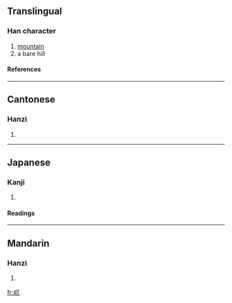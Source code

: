 ==Translingual==
===Han character===
{{Han char|rn=46|rad=山|as=03|sn=6|four=2171<sub>0</sub>|canj=山一山 (UMU)}}
# [[mountain]]
# a bare hill
====References====
{{Han ref|kx=0307.220|dkj=07897|dj=0607.190|hdz=10761.040|uh=5C7C|ud=23676|bh=C9D6|bd=51670}}
----
==Cantonese==
===Hanzi===
{{yue-hanzi|jyut=|y=ngat6}}
# {{defn|Cantonese}}
----
==Japanese==
===Kanji===
{{ja-kanji|grade=|rs=山03}}
# {{defn|Japanese}} 
====Readings====
{{ja-readings|on=[[ごつ]] (gotsu), [[ごち]] (gochi), [[ぐつ]] (gutsu), [[ぐち]] (guchi), [[こつ]] (kotsu)|kun=}}
----
==Mandarin==
===Hanzi===
{{cmn-hanzi|pin=[[wù]] (wu4)|wg=wu<sup>4</sup>}}
# {{defn|Mandarin}}

[[fr:屼]]